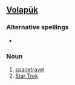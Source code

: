 ==[[Volapük]]==

===Alternative spellings===
* {{l|vo|stelatayv}}

===Noun===
{{infl|vo|noun}}
 
# [[spacetravel]]
# [[Star Trek]]